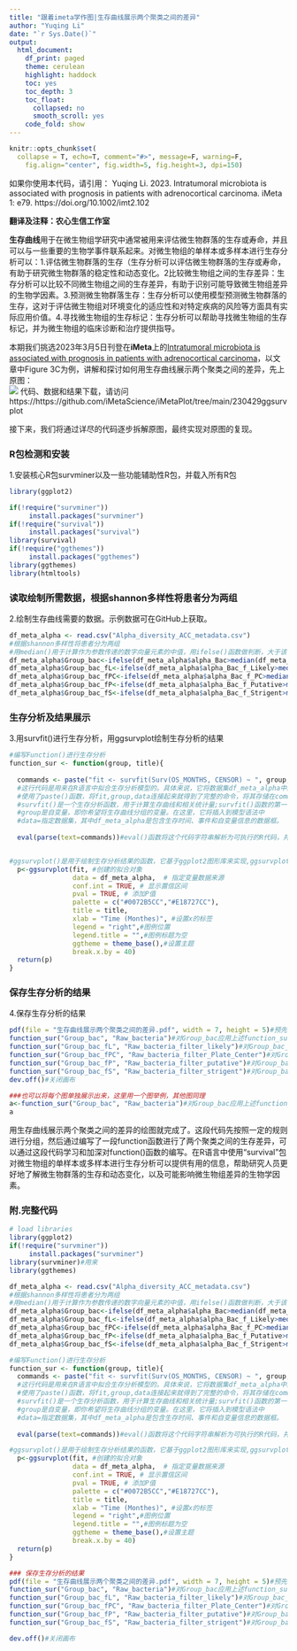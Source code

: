 ```yaml
---
title: "跟着imeta学作图|生存曲线展示两个聚类之间的差异"
author: "Yuqing Li"
date: "`r Sys.Date()`"
output:
  html_document:
    df_print: paged
    theme: cerulean
    highlight: haddock
    toc: yes
    toc_depth: 3
    toc_float:
      collapsed: no
      smooth_scroll: yes
    code_fold: show
---
```


```r
knitr::opts_chunk$set(
  collapse = T, echo=T, comment="#>", message=F, warning=F,
	fig.align="center", fig.width=5, fig.height=3, dpi=150)
```

如果你使用本代码，请引用：
Yuqing Li. 2023. Intratumoral microbiota is associated with prognosis in patients with adrenocortical carcinoma. iMeta 1: e79.  https://doi.org/10.1002/imt2.102

**翻译及注释：农心生信工作室**<br />

**生存曲线**用于在微生物组学研究中通常被用来评估微生物群落的生存或寿命，并且可以与一些重要的生物学事件联系起来。对微生物组的单样本或多样本进行生存分析可以：1.评估微生物群落的生存（生存分析可以评估微生物群落的生存或寿命，有助于研究微生物群落的稳定性和动态变化。2比较微生物组之间的生存差异：生存分析可以比较不同微生物组之间的生存差异，有助于识别可能导致微生物组差异的生物学因素。3.预测微生物群落生存：生存分析可以使用模型预测微生物群落的生存，这对于评估微生物组对环境变化的适应性和对特定疾病的风险等方面具有实际应用价值。4.寻找微生物组的生存标记：生存分析可以帮助寻找微生物组的生存标记，并为微生物组的临床诊断和治疗提供指导。

本期我们挑选2023年3月5日刊登在**iMeta**上的[Intratumoral microbiota is associated with prognosis in patients with adrenocortical carcinoma](https://onlinelibrary.wiley.com/doi/10.1002/imt2.102)，以文章中Figure 3C为例，讲解和探讨如何用生存曲线展示两个聚类之间的差异，先上原图：<br />
![](./fig3c.png)
代码、数据和结果下载，请访问https://https://github.com/iMetaScience/iMetaPlot/tree/main/230429ggsurvplot

接下来，我们将通过详尽的代码逐步拆解原图，最终实现对原图的复现。

### R包检测和安装
1.安装核心R包survminer以及一些功能辅助性R包，并载入所有R包
```r
library(ggplot2)

if(!require("survminer"))
     install.packages("survminer")
if(!require("survival"))
     install.packages("survival")
library(survival)
if(!require("ggthemes"))
     install.packages("ggthemes")
library(ggthemes)
library(htmltools)
```

### 读取绘制所需数据，根据shannon多样性将患者分为两组
2.绘制生存曲线需要的数据。示例数据可在GitHub上获取。
```r
df_meta_alpha <- read.csv("Alpha_diversity_ACC_metadata.csv")
#根据shannon多样性将患者分为两组
#用median()用于计算作为参数传递的数字向量元素的中值，用ifelse()函数做判断，大于该值的作为高多样性组，否则为低多样性组
df_meta_alpha$Group_bac<-ifelse(df_meta_alpha$alpha_Bac>median(df_meta_alpha$alpha_Bac), "high", "low")
df_meta_alpha$Group_bac_fL<-ifelse(df_meta_alpha$alpha_Bac_f_Likely>median(df_meta_alpha$alpha_Bac_f_Likely), "high", "low")
df_meta_alpha$Group_bac_fPC<-ifelse(df_meta_alpha$alpha_Bac_f_PC>median(df_meta_alpha$alpha_Bac_f_PC), "high", "low")
df_meta_alpha$Group_bac_fP<-ifelse(df_meta_alpha$alpha_Bac_f_Putative>median(df_meta_alpha$alpha_Bac_f_Putative), "high", "low")
df_meta_alpha$Group_bac_fS<-ifelse(df_meta_alpha$alpha_Bac_f_Strigent>median(df_meta_alpha$alpha_Bac_f_Strigent), "high", "low")

```

### 生存分析及结果展示
3.用survfit()进行生存分析，用ggsurvplot绘制生存分析的结果
```r
#编写Function()进行生存分析
function_sur <- function(group, title){
  
  commands <- paste("fit <- survfit(Surv(OS_MONTHS, CENSOR) ~ ", group, ", data = df_meta_alpha)", sep = "")
  #这行代码是用来在R语言中拟合生存分析模型的。具体来说，它将数据集df_meta_alpha中的生存时间和事件信息(OS_MONTHS和CENSOR)与一个自变量(group)相关联，并生成一个生存曲线。生成的生存曲线将存储在一个名为“fit”的对象中，
  #使用了paste()函数，将fit,group,data连接起来就得到了完整的命令，将其存储在commands对象中，以便稍后运行
  #survfit()是一个生存分析函数，用于计算生存曲线和相关统计量;survfit()函数的第一个参数是一个公式，指定生存时间和状态变量的关系。在这里，Surv(OS_MONTHS,CENSOR)表示使用OS_MONTHS作为生存时间变量，CENSOR作为状态变量。第二个参数是数据集，用于对公式进行拟合。
  #group是自变量，即你希望将生存曲线分组的变量。在这里，它将插入到模型语法中
  #data=指定数据集，其中df_meta_alpha是包含生存时间、事件和自变量信息的数据框。
  
  eval(parse(text=commands))#eval()函数将这个代码字符串解析为可执行的R代码，并将其执行。这样就完成了生存分析的过程，并将生存曲线拟合对象fit保存在变量fit中，以供后续使用。


#ggsurvplot()是用于绘制生存分析结果的函数，它基于ggplot2图形库来实现,ggsurvplot()函数需要使用survival包中的生存分析函数例如 survfit()或oxph()的结果作为输入，以及一些可选的参数来指定图形的外观和布局
  p<-ggsurvplot(fit, #创建的拟合对象
                data = df_meta_alpha,  # 指定变量数据来源
                conf.int = TRUE, # 显示置信区间
                pval = TRUE, # 添加P值
                palette = c("#0072B5CC","#E18727CC"),
                title = title,
                xlab = "Time (Monthes)", #设置x的标签
                legend = "right",#图例位置
                legend.title = "",#图例标题为空
                ggtheme = theme_base(),#设置主题
                break.x.by = 40)
  return(p)
}
```

### 保存生存分析的结果
4.保存生存分析的结果
```r

pdf(file = "生存曲线展示两个聚类之间的差异.pdf", width = 7, height = 5)#预先创造PDF画布
function_sur("Group_bac", "Raw_bacteria")#对Group_bac应用上述function_sur()
function_sur("Group_bac_fL", "Raw_bacteria_filter_likely")#对Group_bac_fL应用上述function_sur()
function_sur("Group_bac_fPC", "Raw_bacteria_filter_Plate_Center")#对Group_bac应用上述function_sur()
function_sur("Group_bac_fP", "Raw_bacteria_filter_putative")#对Group_bac_fPC应用上述function_sur()
function_sur("Group_bac_fS", "Raw_bacteria_filter_strigent")#对Group_bac_fS应用上述function_sur()
dev.off()#关闭画布

###也可以将每个图单独展示出来，这里用一个图举例，其他图同理
a<-function_sur("Group_bac", "Raw_bacteria")#对Group_bac应用上述function_sur()
a

```

用生存曲线展示两个聚类之间的差异的绘图就完成了。这段代码先按照一定的规则进行分组，然后通过编写了一段function函数进行了两个聚类之间的生存差异，可以通过这段代码学习和加深对function()函数的编写。在R语言中使用“survival”包对微生物组的单样本或多样本进行生存分析可以提供有用的信息，帮助研究人员更好地了解微生物群落的生存和动态变化，以及可能影响微生物组差异的生物学因素。

### 附.完整代码

```r
# load libraries
library(ggplot2)
if(!require("survminer"))
     install.packages("survminer")
library(survminer)#用来
library(ggthemes)

df_meta_alpha <- read.csv("Alpha_diversity_ACC_metadata.csv")
#根据shannon多样性将患者分为两组
#用median()用于计算作为参数传递的数字向量元素的中值，用ifelse()函数做判断，大于该值的作为高多样性组，否则为低多样性组
df_meta_alpha$Group_bac<-ifelse(df_meta_alpha$alpha_Bac>median(df_meta_alpha$alpha_Bac), "high", "low")
df_meta_alpha$Group_bac_fL<-ifelse(df_meta_alpha$alpha_Bac_f_Likely>median(df_meta_alpha$alpha_Bac_f_Likely), "high", "low")
df_meta_alpha$Group_bac_fPC<-ifelse(df_meta_alpha$alpha_Bac_f_PC>median(df_meta_alpha$alpha_Bac_f_PC), "high", "low")
df_meta_alpha$Group_bac_fP<-ifelse(df_meta_alpha$alpha_Bac_f_Putative>median(df_meta_alpha$alpha_Bac_f_Putative), "high", "low")
df_meta_alpha$Group_bac_fS<-ifelse(df_meta_alpha$alpha_Bac_f_Strigent>median(df_meta_alpha$alpha_Bac_f_Strigent), "high", "low")

#编写Function()进行生存分析
function_sur <- function(group, title){
  commands <- paste("fit <- survfit(Surv(OS_MONTHS, CENSOR) ~ ", group, ", data = df_meta_alpha)", sep = "")
  #这行代码是用来在R语言中拟合生存分析模型的。具体来说，它将数据集df_meta_alpha中的生存时间和事件信息(OS_MONTHS和CENSOR)与一个自变量(group)相关联，并生成一个生存曲线。生成的生存曲线将存储在一个名为“fit”的对象中，
  #使用了paste()函数，将fit,group,data连接起来就得到了完整的命令，将其存储在commands对象中，以便稍后运行
  #survfit()是一个生存分析函数，用于计算生存曲线和相关统计量;survfit()函数的第一个参数是一个公式，指定生存时间和状态变量的关系。在这里，Surv(OS_MONTHS,CENSOR)表示使用OS_MONTHS作为生存时间变量，CENSOR作为状态变量。第二个参数是数据集，用于对公式进行拟合。
  #group是自变量，即你希望将生存曲线分组的变量。在这里，它将插入到模型语法中
  #data=指定数据集，其中df_meta_alpha是包含生存时间、事件和自变量信息的数据框。
  
  eval(parse(text=commands))#eval()函数将这个代码字符串解析为可执行的R代码，并将其执行。这样就完成了生存分析的过程，并将生存曲线拟合对象fit保存在变量fit中，以供后续使用。

#ggsurvplot()是用于绘制生存分析结果的函数，它基于ggplot2图形库来实现,ggsurvplot()函数需要使用survival包中的生存分析函数例如 survfit()或oxph()的结果作为输入，以及一些可选的参数来指定图形的外观和布局
  p<-ggsurvplot(fit, #创建的拟合对象
                data = df_meta_alpha,  # 指定变量数据来源
                conf.int = TRUE, # 显示置信区间
                pval = TRUE, # 添加P值
                palette = c("#0072B5CC","#E18727CC"),
                title = title,
                xlab = "Time (Monthes)", #设置x的标签
                legend = "right",#图例位置
                legend.title = "",#图例标题为空
                ggtheme = theme_base(),#设置主题
                break.x.by = 40)
  return(p)
}

### 保存生存分析的结果
pdf(file = "生存曲线展示两个聚类之间的差异.pdf", width = 7, height = 5)#预先创造PDF画布
function_sur("Group_bac", "Raw_bacteria")#对Group_bac应用上述function_sur()
function_sur("Group_bac_fL", "Raw_bacteria_filter_likely")#对Group_bac_fL应用上述function_sur()
function_sur("Group_bac_fPC", "Raw_bacteria_filter_Plate_Center")#对Group_bac应用上述function_sur()
function_sur("Group_bac_fP", "Raw_bacteria_filter_putative")#对Group_bac_fPC应用上述function_sur()
function_sur("Group_bac_fS", "Raw_bacteria_filter_strigent")#对Group_bac_fS应用上述function_sur()

dev.off()#关闭画布
```
